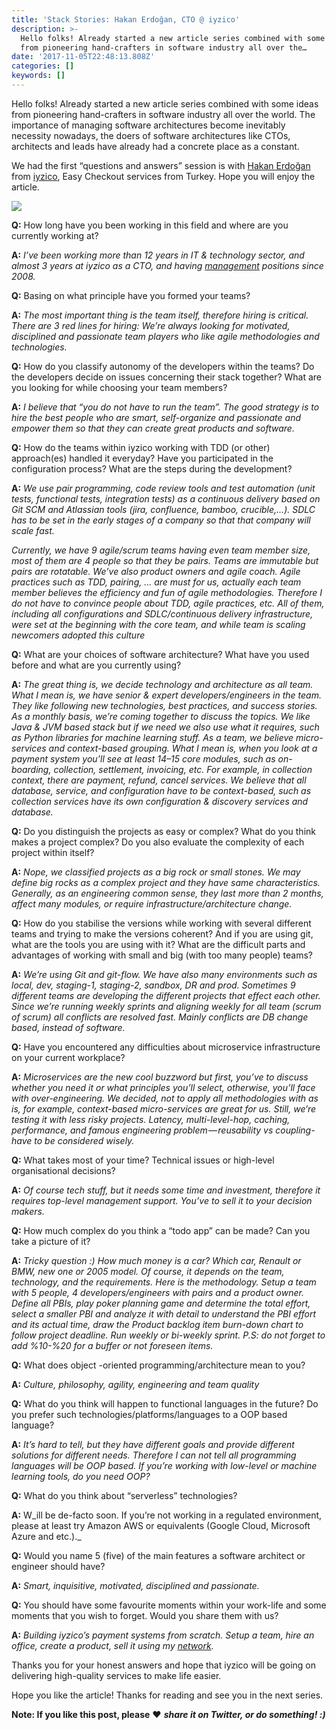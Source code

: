 ```yaml
---
title: 'Stack Stories: Hakan Erdoğan, CTO @ iyzico'
description: >-
  Hello folks! Already started a new article series combined with some ideas
  from pioneering hand-crafters in software industry all over the…
date: '2017-11-05T22:48:13.808Z'
categories: []
keywords: []
---
```


Hello folks! Already started a new article series combined with some ideas from pioneering hand-crafters in software industry all over the world. The importance of managing software architectures become inevitably necessity nowadays, the doers of software architectures like CTOs, architects and leads have already had a concrete place as a constant.

We had the first “questions and answers” session is with [Hakan Erdoğan](https://twitter.com/hakanerdogan) from [iyzico](https://www.iyzico.com/international), Easy Checkout services from Turkey. Hope you will enjoy the article.

![](https://cdn-images-1.medium.com/max/800/1*R6ymAJu382cJamOmkpbcCw.jpeg)

**Q:** How long have you been working in this field and where are you currently working at?

**A:** _I’ve been working more than 12 years in IT & technology sector, and almost 3 years at iyzico as a CTO, and having_ [_management_](https://hackernoon.com/tagged/management) _positions since 2008._

**Q:** Basing on what principle have you formed your teams?

**A:** _The most important thing is the team itself, therefore hiring is critical. There are 3 red lines for hiring: We’re always looking for motivated, disciplined and passionate team players who like agile methodologies and technologies._

**Q:** How do you classify autonomy of the developers within the teams? Do the developers decide on issues concerning their stack together? What are you looking for while choosing your team members?

**A:** _I believe that “you do not have to run the team”. The good strategy is to hire the best people who are smart, self-organize and passionate and empower them so that they can create great products and software._

**Q:** How do the teams within iyzico working with TDD (or other) approach(es) handled it everyday? Have you participated in the configuration process? What are the steps during the development?

**A:** _We use pair programming, code review tools and test automation (unit tests, functional tests, integration tests) as a continuous delivery based on Git SCM and Atlassian tools (jira, confluence, bamboo, crucible,…). SDLC has to be set in the early stages of a company so that that company will scale fast._

_Currently, we have 9 agile/scrum teams having even team member size, most of them are 4 people so that they be pairs. Teams are immutable but pairs are rotatable. We’ve also product owners and agile coach. Agile practices such as TDD, pairing, … are must for us, actually each team member believes the efficiency and fun of agile methodologies. Therefore I do not have to convince people about TDD, agile practices, etc. All of them, including all configurations and SDLC/continuous delivery infrastructure, were set at the beginning with the core team, and while team is scaling newcomers adopted this culture_

**Q:** What are your choices of software architecture? What have you used before and what are you currently using?

**A:** _The great thing is, we decide technology and architecture as all team. What I mean is, we have senior & expert developers/engineers in the team. They like following new technologies, best practices, and success stories. As a monthly basis, we’re coming together to discuss the topics. We like Java & JVM based stack but if we need we also use what it requires, such as Python libraries for machine learning stuff. As a team, we believe micro-services and context-based grouping. What I mean is, when you look at a payment system you’ll see at least 14–15 core modules, such as on-boarding, collection, settlement, invoicing, etc. For example, in collection context, there are payment, refund, cancel services. We believe that all database, service, and configuration have to be context-based, such as collection services have its own configuration & discovery services and database._

**Q:** Do you distinguish the projects as easy or complex? What do you think makes a project complex? Do you also evaluate the complexity of each project within itself?

**A:** _Nope, we classified projects as a big rock or small stones. We may define big rocks as a complex project and they have same characteristics. Generally, as an engineering common sense, they last more than 2 months, affect many modules, or require infrastructure/architecture change._

**Q:** How do you stabilise the versions while working with several different teams and trying to make the versions coherent? And if you are using git, what are the tools you are using with it? What are the difficult parts and advantages of working with small and big (with too many people) teams?

**A:** _We’re using Git and git-flow. We have also many environments such as local, dev, staging-1, staging-2, sandbox, DR and prod. Sometimes 9 different teams are developing the different projects that effect each other. Since we’re running weekly sprints and aligning weekly for all team (scrum of scrum) all conflicts are resolved fast. Mainly conflicts are DB change based, instead of software._

**Q:** Have you encountered any difficulties about microservice infrastructure on your current workplace?

**A:** _Microservices are the new cool buzzword but first, you’ve to discuss whether you need it or what principles you’ll select, otherwise, you’ll face with over-engineering. We decided, not to apply all methodologies with as is, for example, context-based micro-services are great for us. Still, we’re testing it with less risky projects. Latency, multi-level-hop, caching, performance, and famous engineering problem — reusability vs coupling- have to be considered wisely._

**Q:** What takes most of your time? Technical issues or high-level organisational decisions?

**A:** _Of course tech stuff, but it needs some time and investment, therefore it requires top-level management support. You’ve to sell it to your decision makers._

**Q:** How much complex do you think a “todo app” can be made? Can you take a picture of it?

**A:** _Tricky question :) How much money is a car? Which car, Renault or BMW, new one or 2005 model. Of course, it depends on the team, technology, and the requirements. Here is the methodology. Setup a team with 5 people, 4 developers/engineers with pairs and a product owner. Define all PBIs, play poker planning game and determine the total effort, select a smaller PBI and analyze it with detail to understand the PBI effort and its actual time, draw the Product backlog item burn-down chart to follow project deadline. Run weekly or bi-weekly sprint. P.S: do not forget to add %10-%20 for a buffer or not foreseen items._

**Q:** What does object -oriented programming/architecture mean to you?

**A:** _Culture, philosophy, agility, engineering and team quality_

**Q:** What do you think will happen to functional languages in the future? Do you prefer such technologies/platforms/languages to a OOP based language?

**A:** _It’s hard to tell, but they have different goals and provide different solutions for different needs. Therefore I can not tell all programming languages will be OOP based. If you’re working with low-level or machine learning tools, do you need OOP?_

**Q:** What do you think about “serverless” technologies?

**A:** W_ill be de-facto soon. If you’re not working in a regulated environment, please at least try Amazon AWS or equivalents (Google Cloud, Microsoft Azure and etc.)._

**Q:** Would you name 5 (five) of the main features a software architect or engineer should have?

**A:** _Smart, inquisitive, motivated, disciplined and passionate._

**Q:** You should have some favourite moments within your work-life and some moments that you wish to forget. Would you share them with us?

**A:** _Building iyzico’s payment systems from scratch. Setup a team, hire an office, create a product, sell it using my_ [_network_](https://hackernoon.com/tagged/network)_._

Thanks you for your honest answers and hope that iyzico will be going on delivering high-quality services to make life easier.

Hope you like the article! Thanks for reading and see you in the next series.

**Note: If you like this post, please** ❤  **_share it on Twitter, or do something! :)_**